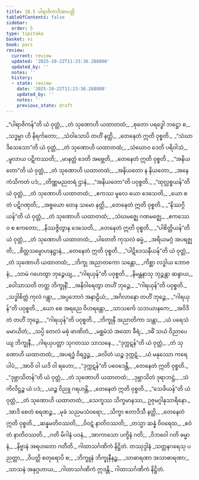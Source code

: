 ```yaml
---
title: 10.5 ပါရာဇိကာဒိအာပတ္တိ
tableOfContents: false
sidebar:
  order: 5
type: tipitaka
basket: vi
book: pari
review:
  current: review
  updated: '2025-10-22T11:23:36.288800'
  updated_by: ''
  notes: ''
  history:
  - state: review
    date: '2025-10-22T11:23:36.288800'
    updated_by: ''
    notes: ''
    previous_state: draft
---
```



<ReviewStatus review={frontmatter.review} showDetails={true} />

<HypothesisAnnotation frontmatter={frontmatter} />

<DynamicBreadcrumb />

<Division number="339" book="pari" e="ch" v="5" p="261">

<Paragraph number="1677" type="verses" book="pari">
_“ပါရာဇိကန်”တိ ယံ ဝုတ္တံ,_  
_တံ သုဏောဟိ ယထာတထံ;_  
_စုတော ပရဒ္ဓေါ ဘဋ္ဌော စ,_  
_သဒ္ဓမ္မာ ဟိ နိရင်္ကတော;_  
_သံဝါသောပိ တဟိံ နတ္ထိ,_  
_တေနေတံ ဣတိ ဝုစ္စတိ._  

</Paragraph>

<Paragraph number="1678" type="verses" book="pari">
_“သံဃာဒိသေသော”တိ ယံ ဝုတ္တံ,_  
_တံ သုဏောဟိ ယထာတထံ;_  
_သံဃောဝ ဒေတိ ပရိဝါသံ,_  
_မူလာယ ပဋိကဿတိ;_  
_မာနတ္တံ ဒေတိ အဗ္ဘေတိ,_  
_တေနေတံ ဣတိ ဝုစ္စတိ._  

</Paragraph>

<Paragraph number="1679" type="verses" book="pari">
_“အနိယတော”တိ ယံ ဝုတ္တံ,_  
_တံ သုဏောဟိ ယထာတထံ;_  
_အနိယတော န နိယတော,_  
_အနေကံသိကတံ ပဒံ;_  
_တိဏ္ဏမညတရံ ဌာနံ,_  
_“အနိယတော”တိ ပဝုစ္စတိ._  

</Paragraph>

<Paragraph number="1680" type="verses" book="pari">
_“ထုလ္လစ္စယန်”တိ ယံ ဝုတ္တံ,_  
_တံ သုဏောဟိ ယထာတထံ;_  
_ဧကဿ မူလေ ယော ဒေသေတိ,_  
_ယော စ တံ ပဋိဂဏှတိ;_  
_အစ္စယော တေန သမော နတ္ထိ,_  
_တေနေတံ ဣတိ ဝုစ္စတိ._  

</Paragraph>

<Paragraph number="1681" type="verses" book="pari">
_“နိဿဂ္ဂိယန်”တိ ယံ ဝုတ္တံ,_  
_တံ သုဏောဟိ ယထာတထံ;_  
_သံဃမဇ္ဈေ ဂဏမဇ္ဈေ,_  
_ဧကဿေဝ စ ဧကတော;_  
_နိဿဇ္ဇိတွာန ဒေသေတိ,_  
_တေနေတံ ဣတိ ဝုစ္စတိ._  

</Paragraph>

<Paragraph number="1682" type="verses" book="pari">
_“ပါစိတ္တိယန်”တိ ယံ ဝုတ္တံ,_  
_တံ သုဏောဟိ ယထာတထံ;_  
_ပါတေတိ ကုသလံ ဓမ္မံ,_  
_အရိယမဂ္ဂံ အပရဇ္ဈတိ;_  
_စိတ္တသမ္မောဟနဋ္ဌာနံ,_  
_တေနေတံ ဣတိ ဝုစ္စတိ._  

</Paragraph>

<Paragraph number="1683" type="verses" book="pari">
_“ပါဋိဒေသနီယန်”တိ ယံ ဝုတ္တံ,_  
_တံ သုဏောဟိ ယထာတထံ;_  
_ဘိက္ခု အညာတကော သန္တော,_  
_ကိစ္ဆာ လဒ္ဓါယ ဘောဇနံ;_  
_သာမံ ဂဟေတွာ ဘုဉ္ဇေယျ,_  
_“ဂါရယှန်”တိ ပဝုစ္စတိ._  

</Paragraph>

<Paragraph number="1684" type="verses" book="pari">
_နိမန္တနာသု ဘုဉ္ဇန္တာ ဆန္ဒာယ,_  
_ဝေါသာသတိ တတ္ထ ဘိက္ခုနိံ;_  
_အနိဝါရေတွာ တဟိံ ဘုဉ္ဇေ,_  
_“ဂါရယှန်”တိ ပဝုစ္စတိ._  

</Paragraph>

<Paragraph number="1685" type="verses" book="pari">
_သဒ္ဓါစိတ္တံ ကုလံ ဂန္တွာ,_  
_အပ္ပဘောဂံ အနာဠိယံ;_  
_အဂိလာနော တဟိံ ဘုဉ္ဇေ,_  
_“ဂါရယှန်”တိ ပဝုစ္စတိ._  

</Paragraph>

<Paragraph number="1686" type="verses" book="pari">
_ယော စေ အရညေ ဝိဟရန္တော,_  
_သာသင်္ကေ သဘယာနကေ;_  
_အဝိဒိတံ တဟိံ ဘုဉ္ဇေ,_  
_“ဂါရယှန်”တိ ပဝုစ္စတိ._  

</Paragraph>

<Paragraph number="1687" type="verses" book="pari">
_ဘိက္ခုနီ အညာတိကာ သန္တာ,_  
_ယံ ပရေသံ မမာယိတံ;_  
_သပ္ပိ တေလံ မဓုံ ဖာဏိတံ,_  
_မစ္ဆမံသံ အထော ခီရံ;_  
_ဒဓိံ သယံ ဝိညာပေယျ ဘိက္ခုနီ,_  
_ဂါရယှပတ္တာ သုဂတဿ သာသနေ._  

</Paragraph>

<Paragraph number="1688" type="verses" book="pari">
_“ဒုက္ကဋန်”တိ ယံ ဝုတ္တံ,_  
_တံ သုဏောဟိ ယထာတထံ;_  
_အပရဒ္ဓံ ဝိရဒ္ဓဉ္စ,_  
_ခလိတံ ယဉ္စ ဒုက္ကဋံ._  

</Paragraph>

<Paragraph number="1689" type="verses" book="pari">
_ယံ မနုဿော ကရေ ပါပံ,_  
_အာဝိ ဝါ ယဒိ ဝါ ရဟော;_  
_“ဒုက္ကဋန်”တိ ပဝေဒေန္တိ,_  
_တေနေတံ ဣတိ ဝုစ္စတိ._  

</Paragraph>

<Paragraph number="1690" type="verses" book="pari">
_“ဒုဗ္ဘာသိတန်”တိ ယံ ဝုတ္တံ,_  
_တံ သုဏောဟိ ယထာတထံ;_  
_ဒုဗ္ဘာသိတံ ဒုရာဘဋ္ဌံ,_  
_သံကိလိဋ္ဌဉ္စ ယံ ပဒံ;_  
_ယဉ္စ ဝိညူ ဂရဟန္တိ,_  
_တေနေတံ ဣတိ ဝုစ္စတိ._  

</Paragraph>

<Paragraph number="1691" type="verses" book="pari">
_“သေခိယန်”တိ ယံ ဝုတ္တံ,_  
_တံ သုဏောဟိ ယထာတထံ;_  
_သေက္ခဿ သိက္ခမာနဿ,_  
ဥဇုမဂ္ဂါနုသာရိနော._  

</Paragraph>

<Paragraph number="1692" type="verses" book="pari">
_အာဒိ စေတံ စရဏဉ္စ,_  
_မုခံ သညမသံဝရော;_  
_သိက္ခာ ဧတာဒိသီ နတ္ထိ,_  
_တေနေတံ ဣတိ ဝုစ္စတိ._  

</Paragraph>

<Paragraph number="1693" type="verses" book="pari">
_ဆန္နမတိဝဿတိ,_  
_ဝိဝဋံ နာတိဝဿတိ;_  
_တသ္မာ ဆန္နံ ဝိဝရေထ,_  
_ဧဝံ တံ နာတိဝဿတိ._  

</Paragraph>

<Paragraph number="1694" type="verses" book="pari">
_ဂတိ မိဂါနံ ပဝနံ,_  
_အာကာသော ပက္ခိနံ ဂတိ;_  
_ဝိဘဝေါ ဂတိ ဓမ္မာနံ,_  
_နိဗ္ဗာနံ အရဟတော ဂတီတိ._  


</Paragraph>
</Division>

<Paragraph number="1695" type="center" book="pari">
ဂါထာသင်္ဂဏိကံ နိဋ္ဌိတံ.



</Paragraph>

<Paragraph number="1696" type="center" book="pari">
တဿုဒ္ဒါနံ


</Paragraph>

<Paragraph number="1697" type="verses" book="pari">
_သတ္တနဂရေသု ပညတ္တာ,_  
_ဝိပတ္တိ စတုရောပိ စ;_  
_ဘိက္ခူနံ ဘိက္ခုနီနဉ္စ,_  
_သာဓာရဏာ အသာဓာရဏာ;_  
_သာသနံ အနုဂ္ဂဟာယ,_  
_ဂါထာသင်္ဂဏိကံ ဣဒန္တိ._  


</Paragraph>

<Paragraph number="1698" type="center" book="pari">
ဂါထာသင်္ဂဏိကံ နိဋ္ဌိတံ.
</Paragraph>